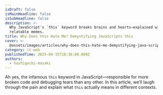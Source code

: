 ```yaml
---
isDraft: false
isMainHeadline: false
isSubHeadline: false
description: >-
  Why JavaScript's `this` keyword breaks brains and hearts—explained with
  relatable memes.
title: Why Does this Hate Me? Demystifying JavaScripts this
cover: >-
  @assets/images/articles/why-does-this-hate-me-demystifying-java-script-s-this/cover.avif
category: it-web
publishedTime: 2025-04-15T10:36:00.000Z
authors:
  - hashiguchi-masaki
---
```


Ah yes, the infamous `this` keyword in JavaScript—responsible for more broken code and debugging tears than any other. In this article, we’ll laugh through the pain and explain what `this` actually means in different contexts.
